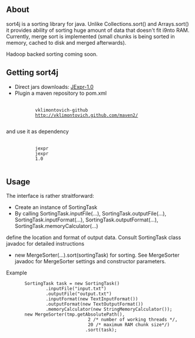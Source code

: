 == About ==

sort4j is a sorting library for java. Unlike Collections.sort() and Arrays.sort() it provides ability of sorting huge amount of data
that doesn't fit i9nto RAM. Currently, merge sort is implemented (small chunks is being sorted in memory, cached to disk and merged afterwards).

Hadoop backed sorting coming soon.

==Getting sort4j==


* Direct jars downloads: [http://vklimontovich.github.com/maven2/sort4j/sort4j/1.0 JExpr-1.0]
* Plugin a maven repository to pom.xml
        <repository>
            <id>vklimontovich-github</id>
            <url>http://vklimontovich.github.com/maven2/</url>
        </repository>
and use it as dependency
        <dependency>
            <groupId>jexpr</groupId>
            <artifactId>jexpr</artifactId>
            <version>1.0</version>
        </dependency>
==Usage==

The interface is rather straitforward:

* Create an instance of SortingTask
* By calling SortingTask.inputFile(...), SortingTask.outputFile(...), SortingTask.inputFormat(...), SortingTask.outputFormat(...), SortingTask.memoryCalculator(...)
define the location and format of output data. Consult SortingTask class javadoc for detailed instructions
* new MergeSorter(...).sort(sortingTask) for sorting. See MergeSorter javadoc for MergeSorter settings and constructor parameters.


Example

        SortingTask<String> task = new SortingTask<String>()
                .inputFile("input.txt")
                .outputFile("output.txt")
                .inputFormat(new TextInputFormat())
                .outputFormat(new TextOutputFormat())
                .memoryCalculator(new StringMemoryCalculator());
        new MergeSorter<String>(tmp.getAbsolutePath(), 
                                2 /* number of working threads */, 
                                20 /* maximum RAM chunk size*/)
                               .sort(task);


